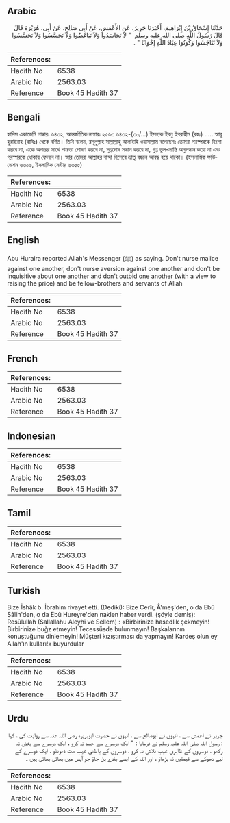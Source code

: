 ## Arabic


<div dir="rtl" lang="ar" style={{fontSize:'larger',backgroundColor:'#f8f9fa',padding:20}}>
حَدَّثَنَا إِسْحَاقُ بْنُ إِبْرَاهِيمَ، أَخْبَرَنَا جَرِيرٌ، عَنِ الأَعْمَشِ، عَنْ أَبِي صَالِحٍ، عَنْ أَبِي، هُرَيْرَةَ قَالَ قَالَ رَسُولُ اللَّهِ صلى الله عليه وسلم ‏ "‏ لاَ تَحَاسَدُوا وَلاَ تَبَاغَضُوا وَلاَ تَجَسَّسُوا وَلاَ تَحَسَّسُوا وَلاَ تَنَاجَشُوا وَكُونُوا عِبَادَ اللَّهِ إِخْوَانًا ‏"‏ ‏.‏
</div>
<div style={{backgroundColor:'#f8f9fa',padding:20, marginBottom: 10}}><table> <thead> <tr> <th>References:</th> <th></th> </tr> </thead> <tbody><tr><td>Hadith No</td><td>6538</td></tr><tr><td>Arabic No</td><td>2563.03</td></tr><tr><td>Reference</td><td>Book 45 Hadith 37</td></tr></tbody></table></div>

## Bengali


<div dir="ltr" lang="bn" style={{fontSize:'larger',backgroundColor:'#f8f9fa',padding:20}}>
হাদিস একাডেমি নাম্বারঃ ৬৪৩২, আন্তর্জাতিক নাম্বারঃ ২৫৬৩ ৬৪৩২-(৩০/...) ইসহাক ইবনু ইবরাহীম (রহঃ) ..... আবূ হুরাইরাহ (রাযিঃ) থেকে বর্ণিত। তিনি বলেন, রসূলুল্লাহ সাল্লাল্লাহু আলাইহি ওয়াসাল্লাম বলেছেনঃ তোমরা পরস্পরকে হিংসা করবে না, একে অপরের সাথে শত্রুতা পোষণ করবে না, সুপ্তদোষ সন্ধান করবে না, গুপ্ত ভুল-ভ্রান্তি অনুসন্ধান করো না এবং পরস্পরকে ধোকায় ফেলবে না। আর তোমরা আল্লাহর বান্দা হিসেবে ভ্রাতৃ বন্ধনে আবদ্ধ হয়ে থাকো। (ইসলামিক ফাউন্ডেশন ৬৩০৬, ইসলামিক সেন্টার ৬৩৫৫)
</div>
<div style={{backgroundColor:'#f8f9fa',padding:20, marginBottom: 10}}><table> <thead> <tr> <th>References:</th> <th></th> </tr> </thead> <tbody><tr><td>Hadith No</td><td>6538</td></tr><tr><td>Arabic No</td><td>2563.03</td></tr><tr><td>Reference</td><td>Book 45 Hadith 37</td></tr></tbody></table></div>

## English


<div dir="ltr" lang="en" style={{fontSize:'larger',backgroundColor:'#f8f9fa',padding:20}}>
Abu Huraira reported Allah's Messenger (ﷺ) as saying. Don't nurse malice against one another, don't nurse aversion against one another and don't be inquisitive about one another and don't outbid one another (with a view to raising the price) and be fellow-brothers and servants of Allah
</div>
<div style={{backgroundColor:'#f8f9fa',padding:20, marginBottom: 10}}><table> <thead> <tr> <th>References:</th> <th></th> </tr> </thead> <tbody><tr><td>Hadith No</td><td>6538</td></tr><tr><td>Arabic No</td><td>2563.03</td></tr><tr><td>Reference</td><td>Book 45 Hadith 37</td></tr></tbody></table></div>

## French


<div dir="ltr" lang="fr" style={{fontSize:'larger',backgroundColor:'#f8f9fa',padding:20}}>

</div>
<div style={{backgroundColor:'#f8f9fa',padding:20, marginBottom: 10}}><table> <thead> <tr> <th>References:</th> <th></th> </tr> </thead> <tbody><tr><td>Hadith No</td><td>6538</td></tr><tr><td>Arabic No</td><td>2563.03</td></tr><tr><td>Reference</td><td>Book 45 Hadith 37</td></tr></tbody></table></div>

## Indonesian


<div dir="ltr" lang="id" style={{fontSize:'larger',backgroundColor:'#f8f9fa',padding:20}}>

</div>
<div style={{backgroundColor:'#f8f9fa',padding:20, marginBottom: 10}}><table> <thead> <tr> <th>References:</th> <th></th> </tr> </thead> <tbody><tr><td>Hadith No</td><td>6538</td></tr><tr><td>Arabic No</td><td>2563.03</td></tr><tr><td>Reference</td><td>Book 45 Hadith 37</td></tr></tbody></table></div>

## Tamil


<div dir="ltr" lang="ta" style={{fontSize:'larger',backgroundColor:'#f8f9fa',padding:20}}>

</div>
<div style={{backgroundColor:'#f8f9fa',padding:20, marginBottom: 10}}><table> <thead> <tr> <th>References:</th> <th></th> </tr> </thead> <tbody><tr><td>Hadith No</td><td>6538</td></tr><tr><td>Arabic No</td><td>2563.03</td></tr><tr><td>Reference</td><td>Book 45 Hadith 37</td></tr></tbody></table></div>

## Turkish


<div dir="ltr" lang="tr" style={{fontSize:'larger',backgroundColor:'#f8f9fa',padding:20}}>
Bize İshâk b. İbrahim rivayet etti. (Dediki): Bize Cerîr, Â'meş'den, o da Ebû Sâlih'den, o da Ebû Hureyre'den naklen haber verdi. (şöyle demiş): Resûlullah (Sallallahu Aleyhi ve Sellem) : «Birbirinize hasedlik çekmeyin! Birbirinize buğz etmeyin! Tecessüsde bulunmayın! Başkalarının konuştuğunu dinlemeyin! Müşteri kızıştırması da yapmayın! Kardeş olun ey Allah'ın kulları!» buyurdular
</div>
<div style={{backgroundColor:'#f8f9fa',padding:20, marginBottom: 10}}><table> <thead> <tr> <th>References:</th> <th></th> </tr> </thead> <tbody><tr><td>Hadith No</td><td>6538</td></tr><tr><td>Arabic No</td><td>2563.03</td></tr><tr><td>Reference</td><td>Book 45 Hadith 37</td></tr></tbody></table></div>

## Urdu


<div dir="rtl" lang="ur" style={{fontSize:'larger',backgroundColor:'#f8f9fa',padding:20}}>
جریر نے اعمش سے ، انہوں نے ابوصالح سے ، انہوں نے حضرت ابوہریرہ رضی اللہ عنہ سے روایت کی ، کہا : رسول اللہ صلی اللہ علیہ وسلم نے فرمایا : " ایک دوسرے سے حسد نہ کرو ، ایک دوسرے سے بغض نہ رکھو ، دوسروں کے ظاہری عیب تلاش نہ کرو ، دوسروں کے باطنی عیب مت ڈھونڈو ، ایک دوسرے کے لیے دھوکے سے قیمتیں نہ بڑھاؤ ، اور اللہ کے ایسے بندے بن جاؤ جو آپس میں بھائی بھائی ہیں ۔
</div>
<div style={{backgroundColor:'#f8f9fa',padding:20, marginBottom: 10}}><table> <thead> <tr> <th>References:</th> <th></th> </tr> </thead> <tbody><tr><td>Hadith No</td><td>6538</td></tr><tr><td>Arabic No</td><td>2563.03</td></tr><tr><td>Reference</td><td>Book 45 Hadith 37</td></tr></tbody></table></div>